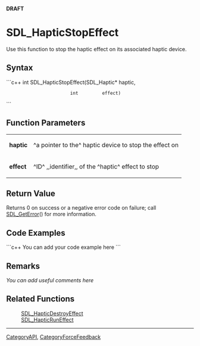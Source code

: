 <!-- pragma section-numbers off -->
<!-- pragma disable-camelcase -->
'''DRAFT'''

= SDL_HapticStopEffect =
Use this function to stop the haptic effect on its associated haptic device.


== Syntax ==
```c++
int SDL_HapticStopEffect(SDL_Haptic* haptic,
                         int         effect)
```

== Function Parameters ==
{|
|'''haptic'''
|^a pointer to the^ haptic device to stop the effect on
|-
|'''effect'''
|^ID^ ,,identifier,, of the ^haptic^ effect to stop
|}

== Return Value ==
Returns 0 on success or a negative error code on failure; call [[SDL_GetError]]() for more information.

== Code Examples ==
```c++
You can add your code example here
```

== Remarks ==
''You can add useful comments here''

== Related Functions ==
:[[SDL_HapticDestroyEffect]]
:[[SDL_HapticRunEffect]]

----
[[CategoryAPI]], [[CategoryForceFeedback]]
